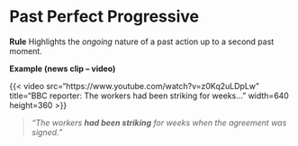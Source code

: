 # Past Perfect Progressive

**Rule**  Highlights the *ongoing* nature of a past action up to a second past moment.

**Example (news clip – video)**

{{< video src="https://www.youtube.com/watch?v=z0Kq2uLDpLw" title="BBC reporter: The workers had been striking for weeks…" width=640 height=360 >}}

> *“The workers **had been striking** for weeks when the agreement was signed.”*
